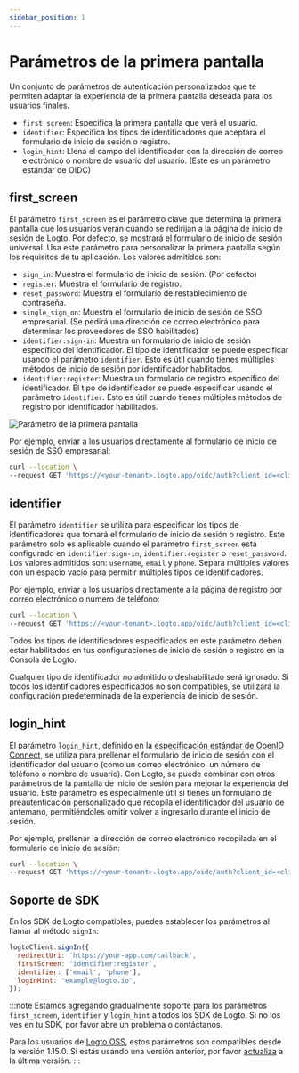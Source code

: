 ```yaml
---
sidebar_position: 1
---
```


# Parámetros de la primera pantalla

Un conjunto de parámetros de autenticación personalizados que te permiten adaptar la experiencia de la primera pantalla deseada para los usuarios finales.

- `first_screen`: Especifica la primera pantalla que verá el usuario.
- `identifier`: Especifica los tipos de identificadores que aceptará el formulario de inicio de sesión o registro.
- `login_hint`: Llena el campo del identificador con la dirección de correo electrónico o nombre de usuario del usuario. (Este es un parámetro estándar de OIDC)

## first_screen

El parámetro `first_screen` es el parámetro clave que determina la primera pantalla que los usuarios verán cuando se redirijan a la página de inicio de sesión de Logto. Por defecto, se mostrará el formulario de inicio de sesión universal. Usa este parámetro para personalizar la primera pantalla según los requisitos de tu aplicación. Los valores admitidos son:

- `sign_in`: Muestra el formulario de inicio de sesión. (Por defecto)
- `register`: Muestra el formulario de registro.
- `reset_password`: Muestra el formulario de restablecimiento de contraseña.
- `single_sign_on`: Muestra el formulario de inicio de sesión de SSO empresarial. (Se pedirá una dirección de correo electrónico para determinar los proveedores de SSO habilitados)
- `identifier:sign-in`: Muestra un formulario de inicio de sesión específico del identificador. El tipo de identificador se puede especificar usando el parámetro `identifier`. Esto es útil cuando tienes múltiples métodos de inicio de sesión por identificador habilitados.
- `identifier:register`: Muestra un formulario de registro específico del identificador. El tipo de identificador se puede especificar usando el parámetro `identifier`. Esto es útil cuando tienes múltiples métodos de registro por identificador habilitados.

![Parámetro de la primera pantalla](./assets/first-screen-parameter.png)

Por ejemplo, enviar a los usuarios directamente al formulario de inicio de sesión de SSO empresarial:

```sh
curl --location \
--request GET 'https://<your-tenant>.logto.app/oidc/auth?client_id=<client_id>&...&first_screen=single_sign_on'
```

## identifier

El parámetro `identifier` se utiliza para especificar los tipos de identificadores que tomará el formulario de inicio de sesión o registro. Este parámetro solo es aplicable cuando el parámetro `first_screen` está configurado en `identifier:sign-in`, `identifier:register` o `reset_password`. Los valores admitidos son: `username`, `email` y `phone`. Separa múltiples valores con un espacio vacío para permitir múltiples tipos de identificadores.

Por ejemplo, enviar a los usuarios directamente a la página de registro por correo electrónico o número de teléfono:

```sh
curl --location \
--request GET 'https://<your-tenant>.logto.app/oidc/auth?client_id=<client_id>&...&first_screen=identifier:register&identifier=email phone'
```

Todos los tipos de identificadores especificados en este parámetro deben estar habilitados en tus configuraciones de inicio de sesión o registro en la Consola de Logto.

Cualquier tipo de identificador no admitido o deshabilitado será ignorado. Si todos los identificadores especificados no son compatibles, se utilizará la configuración predeterminada de la experiencia de inicio de sesión.

## login_hint

El parámetro `login_hint`, definido en la [especificación estándar de OpenID Connect](https://openid.net/specs/openid-connect-core-1_0.html#AuthorizationEndpoint), se utiliza para prellenar el formulario de inicio de sesión con el identificador del usuario (como un correo electrónico, un número de teléfono o nombre de usuario). Con Logto, se puede combinar con otros parámetros de la pantalla de inicio de sesión para mejorar la experiencia del usuario. Este parámetro es especialmente útil si tienes un formulario de preautenticación personalizado que recopila el identificador del usuario de antemano, permitiéndoles omitir volver a ingresarlo durante el inicio de sesión.

Por ejemplo, prellenar la dirección de correo electrónico recopilada en el formulario de inicio de sesión:

```sh
curl --location \
--request GET 'https://<your-tenant>.logto.app/oidc/auth?client_id=<client_id>&...&first_screen=identifier:sign_in&identifier=email&login_hint=example@logto.io
```

## Soporte de SDK

En los SDK de Logto compatibles, puedes establecer los parámetros al llamar al método `signIn`:

```javascript
logtoClient.signIn({
  redirectUri: 'https://your-app.com/callback',
  firstScreen: 'identifier:register',
  identifier: ['email', 'phone'],
  loginHint: 'example@logto.io',
});
```

:::note
Estamos agregando gradualmente soporte para los parámetros `first_screen`, `identifier` y `login_hint` a todos los SDK de Logto. Si no los ves en tu SDK, por favor abre un problema o contáctanos.

Para los usuarios de [Logto OSS](/logto-oss), estos parámetros son compatibles desde la versión 1.15.0. Si estás usando una versión anterior, por favor [actualiza](/logto-oss/upgrading-oss-version) a la última versión.
:::
